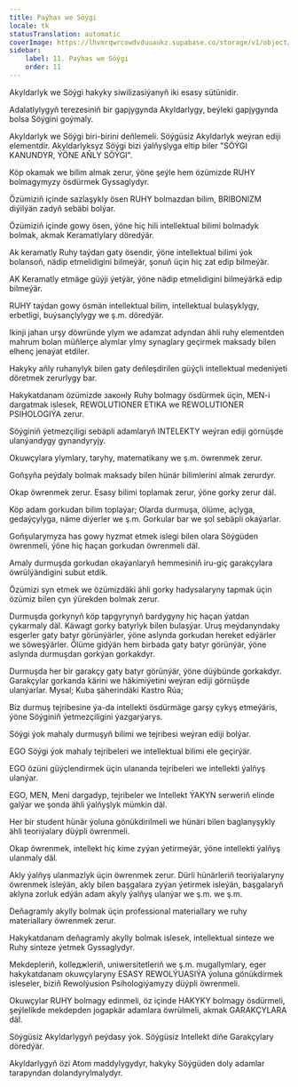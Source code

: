 ```yaml
---
title: Paýhas we Söýgi
locale: tk
statusTranslation: automatic
coverImage: https://lhvmrqwrcowdvduuaukz.supabase.co/storage/v1/object/public/strapi-uploads/small_cover-educacion-fundamental.webp-2d51a7828a2b1309555be27f7e2a61a0.webp
sidebar:
    label: 11. Paýhas we Söýgi
    order: 11
---
```

Akyldarlyk we Söýgi hakyky siwilizasiýanyň iki esasy sütünidir.

Adalatlylygyň terezesiniň bir gapjygynda Akyldarlygy, beýleki gapjygynda bolsa Söýgini goýmaly.

Akyldarlyk we Söýgi biri-birini deňlemeli. Söýgüsiz Akyldarlyk weýran ediji elementdir. Akyldarlyksyz Söýgi bizi ýalňyşlyga eltip biler "SÖÝGI KANUNDYR, ÝÖNE AŇLY SÖÝGI".

Köp okamak we bilim almak zerur, ýöne şeýle hem özümizde RUHY bolmagymyzy ösdürmek Gyssaglydyr.

Özümiziň içinde sazlaşykly ösen RUHY bolmazdan bilim, BRIBONIZM diýilýän zadyň sebäbi bolýar.

Özümiziň içinde gowy ösen, ýöne hiç hili intellektual bilimi bolmadyk bolmak, akmak Keramatlylary döredýär.

Ak keramatly Ruhy taýdan gaty ösendir, ýöne intellektual bilimi ýok bolansoň, nädip etmelidigini bilmeýär, şonuň üçin hiç zat edip bilmeýär.

AK Keramatly etmäge güýji ýetýär, ýöne nädip etmelidigini bilmeýärkä edip bilmeýär.

RUHY taýdan gowy ösmän intellektual bilim, intellektual bulaşyklygy, erbetligi, buýsançlylygy we ş.m. döredýär.

Ikinji jahan urşy döwründe ylym we adamzat adyndan ähli ruhy elementden mahrum bolan müňlerçe alymlar ylmy synaglary geçirmek maksady bilen elhenç jenaýat etdiler.

Hakyky aňly ruhanylyk bilen gaty deňleşdirilen güýçli intellektual medeniýeti döretmek zerurlygy bar.

Hakykatdanam özümizde законly Ruhy bolmagy ösdürmek üçin, MEN-i dargatmak islesek, REWOLUTIONER ETIKA we REWOLUTIONER PSIHOLOGIÝA zerur.

Söýginiň ýetmezçiligi sebäpli adamlaryň INTELEKTY weýran ediji görnüşde ulanýandygy gynandyryjy.

Okuwçylara ylymlary, taryhy, matematikany we ş.m. öwrenmek zerur.

Goňşyňa peýdaly bolmak maksady bilen hünär bilimlerini almak zerurdyr.

Okap öwrenmek zerur. Esasy bilimi toplamak zerur, ýöne gorky zerur däl.

Köp adam gorkudan bilim toplaýar; Olarda durmuşa, ölüme, açlyga, gedaýçylyga, näme diýerler we ş.m. Gorkular bar we şol sebäpli okaýarlar.

Goňşularymyza has gowy hyzmat etmek islegi bilen olara Söýgüden öwrenmeli, ýöne hiç haçan gorkudan öwrenmeli däl.

Amaly durmuşda gorkudan okaýanlaryň hemmesiniň iru-giç garakçylara öwrülýändigini subut etdik.

Özümizi syn etmek we özümizdäki ähli gorky hadysalaryny tapmak üçin özümiz bilen çyn ýürekden bolmak zerur.

Durmuşda gorkynyň köp tapgyrynyň bardygyny hiç haçan ýatdan çykarmaly däl. Käwagt gorky batyrlyk bilen bulaşýar. Uruş meýdanyndaky esgerler gaty batyr görünýärler, ýöne aslynda gorkudan hereket edýärler we söweşýärler. Ölüme gidýän hem birbada gaty batyr görünýär, ýöne aslynda durmuşdan gorkýan gorkakdyr.

Durmuşda her bir garakçy gaty batyr görünýär, ýöne düýbünde gorkakdyr. Garakçylar gorkanda kärini we häkimiýetini weýran ediji görnüşde ulanýarlar. Mysal; Kuba şäherindäki Kastro Rúa;

Biz durmuş tejribesine ýa-da intellekti ösdürmäge garşy çykyş etmeýäris, ýöne Söýginiň ýetmezçiligini ýazgarýarys.

Söýgi ýok mahaly durmuşyň bilimi we tejribesi weýran ediji bolýar.

EGO Söýgi ýok mahaly tejribeleri we intellektual bilimi ele geçirýär.

EGO özüni güýçlendirmek üçin ulananda tejribeleri we intellekti ýalňyş ulanýar.

EGO, MEN, Meni dargadyp, tejribeler we Intellekt ÝAKYN serweriň elinde galýar we şonda ähli ýalňyşlyk mümkin däl.

Her bir student hünär ýoluna gönükdirilmeli we hünäri bilen baglanyşykly ähli teoriýalary düýpli öwrenmeli.

Okap öwrenmek, intellekt hiç kime zyýan ýetirmeýär, ýöne intellekti ýalňyş ulanmaly däl.

Akly ýalňyş ulanmazlyk üçin öwrenmek zerur. Dürli hünärleriň teoriýalaryny öwrenmek isleýän, akly bilen başgalara zyýan ýetirmek isleýän, başgalaryň aklyna zorluk edýän adam akyly ýalňyş ulanýar we ş.m. we ş.m.

Deňagramly akylly bolmak üçin professional materiallary we ruhy materiallary öwrenmek zerur.

Hakykatdanam deňagramly akylly bolmak islesek, intellektual sinteze we Ruhy sinteze ýetmek Gyssaglydyr.

Mekdepleriň, kolleджleriň, uniwersitetleriň we ş.m. mugallymlary, eger hakykatdanam okuwçylaryny ESASY REWOLÝUASIÝA ýoluna gönükdirmek isleseler, biziň Rewolýusion Psihologiýamyzy düýpli öwrenmeli.

Okuwçylar RUHY bolmagy edinmeli, öz içinde HAKYKY bolmagy ösdürmeli, şeýlelikde mekdepden jogapkär adamlara öwrülmeli, akmak GARAKÇYLARA däl.

Söýgüsiz Akyldarlygyň peýdasy ýok. Söýgüsiz Intellekt diňe Garakçylary döredýär.

Akyldarlygyň özi Atom maddylygydyr, hakyky Söýgüden doly adamlar tarapyndan dolandyrylmalydyr.

